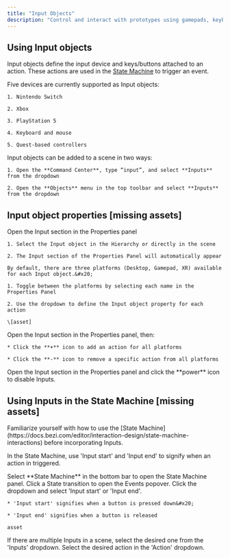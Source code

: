 ```yaml
---
title: "Input Objects"
description: "Control and interact with prototypes using gamepads, keyboards, or XR controllers."
---
```


## Using Input objects

Input objects define the input device and keys/buttons attached to an action. These actions are used in the [State Machine](https://docs.bezi.com/editor/interaction-design/state-machine-interactions) to trigger an event.

<AccordionGroup>
  <Accordion title="Input object device types" defaultOpen={false}>
    Five devices are currently supported as Input objects:

    1. Nintendo Switch

    2. Xbox

    3. PlayStation 5

    4. Keyboard and mouse

    5. Quest-based controllers
  </Accordion>

  <Accordion title="Adding Input objects to a scene" defaultOpen={false}>
    Input objects can be added to a scene in two ways:

    1. Open the **Command Center**, type “input”, and select **Inputs** from the dropdown

    2. Open the **Objects** menu in the top toolbar and select **Inputs** from the dropdown
  </Accordion>
</AccordionGroup>

## Input object properties \[missing assets]

<AccordionGroup>
  <Accordion title="Attaching Input objects to actions " defaultOpen={false}>
    Open the Input section in the Properties panel

    1. Select the Input object in the Hierarchy or directly in the scene

    2. The Input section of the Properties Panel will automatically appear

    By default, there are three platforms (Desktop, Gamepad, XR) available for each Input object.&#x20;

    1. Toggle between the platforms by selecting each name in the Properties Panel

    2. Use the dropdown to define the Input object property for each action

    \[asset]
  </Accordion>

  <Accordion title="Adding and removing actions" defaultOpen={false}>
    Open the Input section in the Properties panel, then:

    * Click the **+** icon to add an action for all platforms

    * Click the **-** icon to remove a specific action from all platforms
  </Accordion>

  <Accordion title="Disabling Input properties" defaultOpen={false}>
    Open the Input section in the Properties panel and click the **power** icon to disable Inputs.&#x20;
  </Accordion>
</AccordionGroup>

## Using Inputs in the State Machine \[missing assets]

<Info>
  Familiarize yourself with how to use the [State Machine](https://docs.bezi.com/editor/interaction-design/state-machine-interactions) before incorporating Inputs.&#x20;
</Info>

In the State Machine, use 'Input start' and 'Input end' to signify when an action in triggered.

<Steps>
  <Step title="Step 1">
    Select **State Machine** in the bottom bar to open the State Machine panel.
  </Step>

  <Step title="Step 2">
    Click a State transition to open the Events popover.
  </Step>

  <Step title="Step 3">
    Click the dropdown and select 'Input start' or 'Input end'.

    * 'Input start' signifies when a button is pressed down&#x20;

    * 'Input end' signifies when a button is released

    asset
  </Step>

  <Step title="Step 4">
    If there are multiple Inputs in a scene, select the desired one from the 'Inputs' dropdown.
  </Step>

  <Step title="Step 5">
    Select the desired action in the 'Action' dropdown.
  </Step>
</Steps>